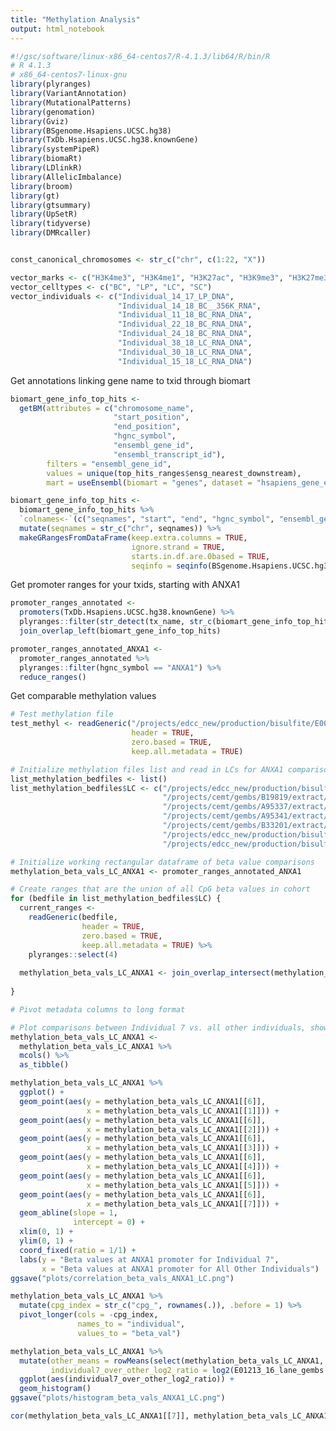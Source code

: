 ```yaml
---
title: "Methylation Analysis"
output: html_notebook
---
```

```r
#!/gsc/software/linux-x86_64-centos7/R-4.1.3/lib64/R/bin/R
# R 4.1.3
# x86_64-centos7-linux-gnu
library(plyranges)
library(VariantAnnotation)
library(MutationalPatterns)
library(genomation)
library(Gviz)
library(BSgenome.Hsapiens.UCSC.hg38)
library(TxDb.Hsapiens.UCSC.hg38.knownGene)
library(systemPipeR)
library(biomaRt)
library(LDlinkR)
library(AllelicImbalance)
library(broom)
library(gt)
library(gtsummary)
library(UpSetR)
library(tidyverse)
library(DMRcaller)


const_canonical_chromosomes <- str_c("chr", c(1:22, "X"))

vector_marks <- c("H3K4me3", "H3K4me1", "H3K27ac", "H3K9me3", "H3K27me3", "H3K36me3")
vector_celltypes <- c("BC", "LP", "LC", "SC")
vector_individuals <- c("Individual_14_17_LP_DNA",
                        "Individual_14_18_BC__356K_RNA",
                        "Individual_11_18_BC_RNA_DNA",
                        "Individual_22_18_BC_RNA_DNA",
                        "Individual_24_18_BC_RNA_DNA",
                        "Individual_38_18_LC_RNA_DNA",
                        "Individual_30_18_LC_RNA_DNA",
                        "Individual_15_18_LC_RNA_DNA")


```

Get annotations linking gene name to txid through biomart
```r
biomart_gene_info_top_hits <- 
  getBM(attributes = c("chromosome_name", 
                       "start_position", 
                       "end_position", 
                       "hgnc_symbol",
                       "ensembl_gene_id", 
                       "ensembl_transcript_id"),
        filters = "ensembl_gene_id",
        values = unique(top_hits_ranges$ensg_nearest_downstream),
        mart = useEnsembl(biomart = "genes", dataset = "hsapiens_gene_ensembl"))

biomart_gene_info_top_hits <- 
  biomart_gene_info_top_hits %>% 
  `colnames<-`(c("seqnames", "start", "end", "hgnc_symbol", "ensembl_gene_id", "ensembl_transcript_id")) %>% 
  mutate(seqnames = str_c("chr", seqnames)) %>% 
  makeGRangesFromDataFrame(keep.extra.columns = TRUE, 
                           ignore.strand = TRUE, 
                           starts.in.df.are.0based = TRUE,
                           seqinfo = seqinfo(BSgenome.Hsapiens.UCSC.hg38))
```

Get promoter ranges for your txids, starting with ANXA1
```r
promoter_ranges_annotated <- 
  promoters(TxDb.Hsapiens.UCSC.hg38.knownGene) %>% 
  plyranges::filter(str_detect(tx_name, str_c(biomart_gene_info_top_hits$ensembl_transcript_id, collapse = "|"))) %>% 
  join_overlap_left(biomart_gene_info_top_hits)

promoter_ranges_annotated_ANXA1 <- 
  promoter_ranges_annotated %>% 
  plyranges::filter(hgnc_symbol == "ANXA1") %>% 
  reduce_ranges()

```

Get comparable methylation values
```r
# Test methylation file
test_methyl <- readGeneric("/projects/edcc_new/production/bisulfite/E00609/1.0.3/3.5.0/hg38_no_alt/150/1300/extract/E00609_8_lane_gembs_cpg.txt.gz",
                           header = TRUE,
                           zero.based = TRUE,
                           keep.all.metadata = TRUE)

# Initialize methylation files list and read in LCs for ANXA1 comparison
list_methylation_bedfiles <- list()
list_methylation_bedfiles$LC <- c("/projects/edcc_new/production/bisulfite/E00611/1.0.4/3.5.0/hg38_no_alt/150/459/extract/E00611_8_lane_gembs_cpg.txt.gz",
                                  "/projects/cemt/gembs/B19819/extract/B19819_cpg.txt.gz",
                                  "/projects/cemt/gembs/A95337/extract/A95337_cpg.txt.gz",
                                  "/projects/cemt/gembs/A95341/extract/A95341_cpg.txt.gz",
                                  "/projects/cemt/gembs/B33201/extract/B33201_cpg.txt.gz",
                                  "/projects/edcc_new/production/bisulfite/E01213/1.0.4/3.5.0/hg38_no_alt/150/535/extract/E01213_16_lane_gembs_cpg.txt.gz",
                                  "/projects/edcc_new/production/bisulfite/E01217/1.0.4/3.5.0/hg38_no_alt/150/539/extract/E01217_16_lane_gembs_cpg.txt.gz")

# Initialize working rectangular dataframe of beta value comparisons
methylation_beta_vals_LC_ANXA1 <- promoter_ranges_annotated_ANXA1

# Create ranges that are the union of all CpG beta values in cohort
for (bedfile in list_methylation_bedfiles$LC) {
  current_ranges <- 
    readGeneric(bedfile,
                header = TRUE,
                zero.based = TRUE,
                keep.all.metadata = TRUE) %>% 
    plyranges::select(4)
  
  methylation_beta_vals_LC_ANXA1 <- join_overlap_intersect(methylation_beta_vals_LC_ANXA1, current_ranges)
  
}

# Pivot metadata columns to long format

# Plot comparisons between Individual 7 vs. all other individuals, showing points with beta values of Others as y and Individual 7 as x
methylation_beta_vals_LC_ANXA1 <- 
  methylation_beta_vals_LC_ANXA1 %>% 
  mcols() %>% 
  as_tibble()

methylation_beta_vals_LC_ANXA1 %>% 
  ggplot() +
  geom_point(aes(y = methylation_beta_vals_LC_ANXA1[[6]],
                 x = methylation_beta_vals_LC_ANXA1[[1]])) +
  geom_point(aes(y = methylation_beta_vals_LC_ANXA1[[6]],
                 x = methylation_beta_vals_LC_ANXA1[[2]])) +
  geom_point(aes(y = methylation_beta_vals_LC_ANXA1[[6]],
                 x = methylation_beta_vals_LC_ANXA1[[3]])) +
  geom_point(aes(y = methylation_beta_vals_LC_ANXA1[[6]],
                 x = methylation_beta_vals_LC_ANXA1[[4]])) +
  geom_point(aes(y = methylation_beta_vals_LC_ANXA1[[6]],
                 x = methylation_beta_vals_LC_ANXA1[[5]])) +
  geom_point(aes(y = methylation_beta_vals_LC_ANXA1[[6]],
                 x = methylation_beta_vals_LC_ANXA1[[7]])) +
  geom_abline(slope = 1,
              intercept = 0) +
  xlim(0, 1) +
  ylim(0, 1) + 
  coord_fixed(ratio = 1/1) +
  labs(y = "Beta values at ANXA1 promoter for Individual 7",
       x = "Beta values at ANXA1 promoter for All Other Individuals")
ggsave("plots/correlation_beta_vals_ANXA1_LC.png")

methylation_beta_vals_LC_ANXA1 %>% 
  mutate(cpg_index = str_c("cpg_", rownames(.)), .before = 1) %>% 
  pivot_longer(cols = -cpg_index, 
               names_to = "individual",
               values_to = "beta_val")

methylation_beta_vals_LC_ANXA1 %>% 
  mutate(other_means = rowMeans(select(methylation_beta_vals_LC_ANXA1, -6)),
         individual7_over_other_log2_ratio = log2(E01213_16_lane_gembs.Meth / other_means)) %>% 
  ggplot(aes(individual7_over_other_log2_ratio)) + 
  geom_histogram()
ggsave("plots/histogram_beta_vals_ANXA1_LC.png")

cor(methylation_beta_vals_LC_ANXA1[[7]], methylation_beta_vals_LC_ANXA1[[6]])

```
